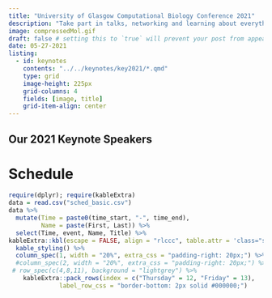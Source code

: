 ```yaml
---
title: "University of Glasgow Computational Biology Conference 2021"
description: "Take part in talks, networking and learning about everything computational biology!"
image: compressedMol.gif
draft: false # setting this to `true` will prevent your post from appearing on your listing page until you're ready!
date: 05-27-2021
listing:
  - id: keynotes
    contents: "../../keynotes/key2021/*.qmd"
    type: grid
    image-height: 225px
    grid-columns: 4
    fields: [image, title]
    grid-item-align: center
---
```


## Our 2021 Keynote Speakers

::: {#keynotes}
:::

# Schedule

```r
require(dplyr); require(kableExtra)
data = read.csv("sched_basic.csv")
data %>%
  mutate(Time = paste0(time_start, "-", time_end),
         Name = paste(First, Last)) %>%
  select(Time, event, Name, Title) %>%
kableExtra::kbl(escape = FALSE, align = "rlccc", table.attr = 'class="schedule-table"')  %>%
  kable_styling() %>%
  column_spec(1, width = "20%", extra_css = "padding-right: 20px;") %>%
  #column_spec(2, width = "20%", extra_css = "padding-right: 20px;") %>%
 # row_spec(c(4,8,11), background = "lightgrey") %>%
    kableExtra::pack_rows(index = c("Thursday" = 12, "Friday" = 13),
              label_row_css = "border-bottom: 2px solid #000000;")



```

